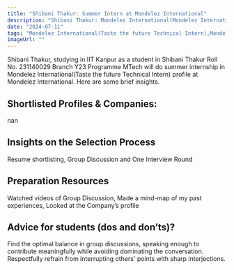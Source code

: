 ```yaml
---
title: "Shibani Thakur: Summer Intern at Mondelez International"
description: "Shibani Thakur: Mondelez International(Mondelez International(Taste the future Technical Intern))"
date: "2024-07-11"
tags: "Mondelez International(Taste the future Technical Intern),Mondelez International,Internship"
imageUrl: ""
---
```


Shibani Thakur, studying in IIT Kanpur as a  student in Shibani Thakur Roll No.  231140029 Branch Y23 Programme MTech will do
 summer internship in Mondelez International(Taste the future Technical Intern) profile at Mondelez International. Here are some brief
insights.

## Shortlisted Profiles & Companies:
nan

## Insights on the Selection Process
Resume shortlisting, Group Discussion and One Interview Round

##  Preparation Resources
Watched videos of Group Discussion, Made a mind-map of my past experiences, Looked at the Company’s profile

## Advice for students (dos and don’ts)? 
Find the optimal balance in group discussions, speaking enough to contribute meaningfully while avoiding dominating the conversation. Respectfully refrain from interrupting others&#39; points with sharp interjections.

